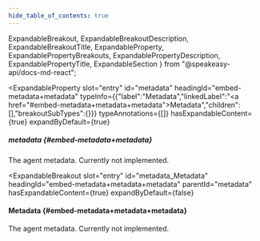 ```yaml
---
hide_table_of_contents: true
---
```

  ExpandableBreakout,
  ExpandableBreakoutDescription,
  ExpandableBreakoutTitle,
  ExpandableProperty,
  ExpandablePropertyBreakouts,
  ExpandablePropertyDescription,
  ExpandablePropertyTitle,
  ExpandableSection
} from "@speakeasy-api/docs-md-react";

<ExpandableSection>

<ExpandableProperty
  slot="entry"
  id="metadata"
  headingId="embed-metadata+metadata"
  typeInfo={{"label":"Metadata","linkedLabel":"<a href=\"#embed-metadata+metadata+metadata\">Metadata</a>","children":[],"breakoutSubTypes":{}}}
  typeAnnotations={[]}
  hasExpandableContent={true}
  expandByDefault={true}
>

<ExpandablePropertyTitle slot="title">

##### metadata \{#embed-metadata+metadata\}

</ExpandablePropertyTitle>

<ExpandablePropertyDescription slot="description">

The agent metadata. Currently not implemented.

</ExpandablePropertyDescription>

<ExpandablePropertyBreakouts slot="breakouts">

<ExpandableBreakout
  slot="entry"
  id="metadata_Metadata"
  headingId="embed-metadata+metadata+metadata"
  parentId="metadata"
  hasExpandableContent={true}
  expandByDefault={false}
>

<ExpandableBreakoutTitle slot="title">

#### Metadata \{#embed-metadata+metadata+metadata\}

</ExpandableBreakoutTitle>

<ExpandableBreakoutDescription slot="description">

The agent metadata. Currently not implemented.

</ExpandableBreakoutDescription>

</ExpandableBreakout>

</ExpandablePropertyBreakouts>

</ExpandableProperty>

</ExpandableSection>